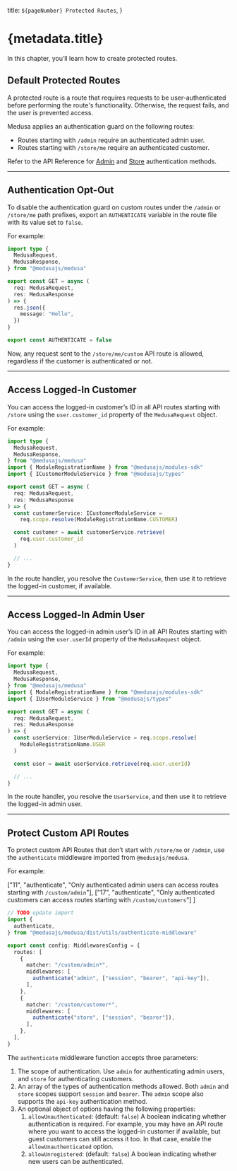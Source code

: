   title: `${pageNumber} Protected Routes`,
}

# {metadata.title}

In this chapter, you’ll learn how to create protected routes.

## Default Protected Routes

A protected route is a route that requires requests to be user-authenticated before performing the route's functionality. Otherwise, the request fails, and the user is prevented access.

Medusa applies an authentication guard on the following routes:

- Routes starting with `/admin` require an authenticated admin user.
- Routes starting with `/store/me` require an authenticated customer.

<Note>

Refer to the API Reference for [Admin](https://docs.medusajs.com/api/admin#authentication) and [Store](https://docs.medusajs.com/api/store#authentication) authentication methods.

</Note>

---

## Authentication Opt-Out

To disable the authentication guard on custom routes under the `/admin` or `/store/me` path prefixes, export an `AUTHENTICATE` variable in the route file with its value set to `false`.

For example:

```ts title="src/api/store/me/custom/route.ts" highlights={[["15"]]} apiTesting testApiUrl="http://localhost:9000/store/me/custom" testApiMethod="GET"
import type {
  MedusaRequest,
  MedusaResponse,
} from "@medusajs/medusa"

export const GET = async (
  req: MedusaRequest,
  res: MedusaResponse
) => {
  res.json({
    message: "Hello",
  })
}

export const AUTHENTICATE = false
```

Now, any request sent to the `/store/me/custom` API route is allowed, regardless if the customer is authenticated or not.

---

## Access Logged-In Customer

You can access the logged-in customer’s ID in all API routes starting with `/store` using the `user.customer_id` property of the `MedusaRequest` object.

For example:

```ts title="src/api/store/me/custom/route.ts" highlights={[["16", "", "Access the logged-in customer's ID."]]}
import type {
  MedusaRequest,
  MedusaResponse,
} from "@medusajs/medusa"
import { ModuleRegistrationName } from "@medusajs/modules-sdk"
import { ICustomerModuleService } from "@medusajs/types"

export const GET = async (
  req: MedusaRequest,
  res: MedusaResponse
) => {
  const customerService: ICustomerModuleService =
    req.scope.resolve(ModuleRegistrationName.CUSTOMER)

  const customer = await customerService.retrieve(
    req.user.customer_id
  )

  // ...
}
```

In the route handler, you resolve the `CustomerService`, then use it to retrieve the logged-in customer, if available.

---

## Access Logged-In Admin User

You can access the logged-in admin user’s ID in all API Routes starting with `/admin` using the `user.userId` property of the `MedusaRequest` object.

For example:

```ts title="src/api/admin/custom/route.ts" highlights={[["16", "req.user.userId", "Access the logged-in admin user's ID."]]}
import type {
  MedusaRequest,
  MedusaResponse,
} from "@medusajs/medusa"
import { ModuleRegistrationName } from "@medusajs/modules-sdk"
import { IUserModuleService } from "@medusajs/types"

export const GET = async (
  req: MedusaRequest,
  res: MedusaResponse
) => {
  const userService: IUserModuleService = req.scope.resolve(
    ModuleRegistrationName.USER
  )

  const user = await userService.retrieve(req.user.userId)

  // ...
}
```

In the route handler, you resolve the `UserService`, and then use it to retrieve the logged-in admin user.

---

## Protect Custom API Routes

To protect custom API Routes that don’t start with `/store/me` or `/admin`, use the `authenticate` middleware imported from `@medusajs/medusa`.

For example:

  ["11", "authenticate", "Only authenticated admin users can access routes starting with `/custom/admin`"],
  ["17", "authenticate", "Only authenticated customers can access routes starting with `/custom/customers`"]
]

```ts title="src/api/middlewares.ts" highlights={highlights}
// TODO update import
import { 
  authenticate,
} from "@medusajs/medusa/dist/utils/authenticate-middleware"

export const config: MiddlewaresConfig = {
  routes: [
    {
      matcher: "/custom/admin*",
      middlewares: [
        authenticate("admin", ["session", "bearer", "api-key"]),
      ],
    },
    {
      matcher: "/custom/customer*",
      middlewares: [
        authenticate("store", ["session", "bearer"]),
      ],
    },
  ],
}
```

The `authenticate` middleware function accepts three parameters:

1. The scope of authentication. Use `admin` for authenticating admin users, and `store` for authenticating customers.
2. An array of the types of authentication methods allowed. Both `admin` and `store` scopes support `session` and `bearer`. The `admin` scope also supports the `api-key` authentication method.
3. An optional object of options having the following properties:
    1. `allowUnauthenticated`: (default: `false`) A boolean indicating whether authentication is required. For example, you may have an API route where you want to access the logged-in customer if available, but guest customers can still access it too. In that case, enable the `allowUnauthenticated` option.
    2. `allowUnregistered`: (default: `false`) A boolean indicating whether new users can be authenticated.
